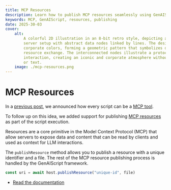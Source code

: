 ```yaml
---
title: MCP Resources
description: Learn how to publish MCP resources seamlessly using GenAIScript.
keywords: MCP, GenAIScript, resources, publishing
date: 2025-30-03
cover:
    alt:
        A colorful 2D illustration in an 8-bit retro style, depicting a stylized
        server setup with abstract data nodes linked by lines. The design uses five
        corporate colors, forming a geometric pattern that symbolizes data and
        resource exchange. The interconnected nodes illustrate a protocol for
        interaction, creating an iconic and corporate atmosphere without any people
        or text.
    image: ./mcp-resources.png
---
```


# MCP Resources

In a [previous post](/genaiscript/blog/script-as-mcp-tools),
we announced how every script can be a [MCP tool](https://modelcontextprotocol.io/docs/concepts/tools).

To follow up on this idea, we added support for publishing [MCP resources](https://modelcontextprotocol.io/docs/concepts/resources)
as part of the script execution.

Resources are a core primitive in the Model Context Protocol (MCP)
that allow servers to expose data and content that can be read by clients and used as context for LLM interactions.

The `publishResource` method allows you to publish a resource with a unique identifier and a file.
The rest of the MCP resource publishing process is handled by the GenAIScript framework.

```js
const uri = await host.publishResource("unique-id", file)
```

- [Read the documentation](/genaiscript/reference/scripts/mcp-server#resources)
